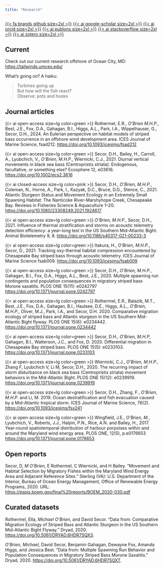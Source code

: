 ```yaml
---
title: "Research"
---
```


[{{< fa brands github size=2xl >}}](https://github.com/mhpob) [{{< ai google-scholar size=2xl >}}](https://scholar.google.com/citations?user=IMIq9P4AAAAJ&hl=en) [{{< ai orcid size=2xl >}}](https://orcid.org/0000-0003-1420-6395) [{{< ai publons size=2xl >}}](https://www.webofscience.com/wos/author/record/ABF-9080-2021) [{{< ai stackoverflow size=2xl >}}](https://stackoverflow.com/users/7496818/mike-obrien) [{{< ai zotero size=2xl >}}](https://www.zotero.org/mhpobrien) 

## Current

Check out our current research offshore of Ocean City, MD:\
[https://tailwinds.umces.edu/](https://tailwinds.umces.edu/)

What's going on? A haiku:

> Turbines going up\
  But how will the fish react?\
  Observe: pots and hooks

## Journal articles

{{< ai open-access size=lg color=green >}} Rothermel, E.R., *O'Brien M.H.P.*, Best, J.E., Fox, D.A., Gahagan, B.I., Higgs, A.L., Park, I.A., Wippelhauser, G., Secor, D.H., 2024. An Eulerian perspective on habitat models of striped bass occurrence in an offshore wind development area. ICES Journal of Marine Science, fsad212. [https://doi.org/10.1093/icesjms/fsad212](https://doi.org/10.1093/icesjms/fsad212)

{{< ai open-access size=lg color=green >}} Secor, D.H., Bailey, H., Carroll, A., Lyubchich, V., *O'Brien, M.H.P.*, Wiernicki, C.J., 2021. Diurnal vertical movements in black sea bass (Centropristis striata): Endogenous, facultative, or something else? Ecosphere 12, e03616. [https://doi.org/10.1002/ecs2.3616](https://doi.org/10.1002/ecs2.3616)

{{< ai closed-access size=lg color=pink >}} Secor, D.H., *O’Brien, M.H.P.*, Coleman, N., Horne, A., Park, I., Kazyak, D.C., Bruce, D.G., Stence, C., 2021. Atlantic Sturgeon Status and Movement Ecology in an Extremely Small Spawning Habitat: The Nanticoke River-Marshyhope Creek, Chesapeake Bay. Reviews in Fisheries Science & Aquaculture 1–20. [https://doi.org/10.1080/23308249.2021.1924617](https://doi.org/10.1080/23308249.2021.1924617)

{{< ai open-access size=lg color=green >}} *O’Brien, M.H.P.*, Secor, D.H., 2021. Influence of thermal stratification and storms on acoustic telemetry detection efficiency: a year-long test in the US Southern Mid-Atlantic Bight. Animal Biotelemetry 9, 8. [https://doi.org/10.1186/s40317-021-00233-3](https://doi.org/10.1186/s40317-021-00233-3)

{{< ai open-access size=lg color=green >}} Itakura, H., *O’Brien, M.H.P.*, Secor, D., 2021. Tracking oxy-thermal habitat compression encountered by Chesapeake Bay striped bass through acoustic telemetry. ICES Journal of Marine Science fsab009. [https://doi.org/10.1093/icesjms/fsab009](https://doi.org/10.1093/icesjms/fsab009)

{{< ai open-access size=lg color=green >}} Secor, D.H., *O’Brien, M.H.P.*, Gahagan, B.I., Fox, D.A., Higgs, A.L., Best, J.E., 2020. Multiple spawning run contingents and population consequences in migratory striped bass Morone saxatilis. PLOS ONE 15(11): e0242797 [https://doi.org/10.1371/journal.pone.0242797](https://doi.org/10.1371/journal.pone.0242797)

{{< ai open-access size=lg color=green >}} Rothermel, E.R., Balazik, M.T., Best, J.E., Fox, D.A., Gahagan, B.I., Haulsee, D.E., Higgs, A.L., *O’Brien, M.H.P.*, Oliver, M.J., Park, I.A., and Secor, D.H. 2020. Comparative migration ecology of striped bass and Atlantic sturgeon in the US Southern Mid-Atlantic Bight flyway. PLOS ONE 15(6): e0234442. [https://doi.org/10.1371/journal.pone.0234442](https://doi.org/10.1371/journal.pone.0234442)

{{< ai open-access size=lg color=green >}} Secor, D.H., *O'Brien, M.H.P*, Gahagan, B.I., Watterson, J.C., and Fox, D. 2020. Differential migration in Chesapeake Bay striped bass. PLOS ONE 15(5): e0233103. [https://doi.org/10.1371/journal.pone.0233103](https://doi.org/10.1371/journal.pone.0233103)

{{< ai open-access size=lg color=green >}} Wiernicki, C.J., *O’Brien, M.H.P.*, Zhang F, Lyubchich V, Li M, Secor, D.H., 2020. The recurring impact of storm disturbance on black sea bass (Centropristis striata) movement behaviors in the Mid-Atlantic Bight. PLOS ONE 15(12): e0239919. [https://doi.org/10.1371/journal.pone.0239919](https://doi.org/10.1371/journal.pone.0239919)

{{< ai open-access size=lg color=green >}} Secor, D.H., Zhang, F., *O’Brien, M.H.P.* and Li, M. 2019. Ocean destratification and fish evacuation caused by a Mid-Atlantic tropical storm. ICES Journal of Marine Science, 76(2). [https://doi.org/10.1093/icesjms/fsx241](https://doi.org/10.1093/icesjms/fsx241)

{{< ai open-access size=lg color=green >}} Wingfield, J.E., *O’Brien, M.*, Lyubchich, V., Roberts, J.J., Halpin, P.N., Rice, A.N. and Bailey, H., 2017. Year-round spatiotemporal distribution of harbour porpoises within and around the Maryland wind energy area. PLOS ONE, 12(5), p.e0176653 [https://doi.org/10.1371/journal.pone.0176653](https://doi.org/10.1371/journal.pone.0176653)

## Open reports
Secor, D, *M O’Brien*, E Rothermel, C Wiernicki, and H Bailey. “Movement and Habitat Selection by Migratory Fishes within the Maryland Wind Energy Area and Adjacent Reference Sites.” Sterling (VA): U.S. Department of the Interior, Bureau of Ocean Energy Management, Office of Renewable Energy Programs, 2020. URL: [https://espis.boem.gov/final%20reports/BOEM_2020-030.pdf](https://espis.boem.gov/final%20reports/BOEM_2020-030.pdf)


## Curated datasets
Rothermel, Ella, *Michael O’Brien*, and David Secor. “Data from: Comparative Migration Ecology of Striped Bass and Atlantic Sturgeon in the US Southern Mid-Atlantic Bight Flyway.” Dryad, 2020. [https://doi.org/10.5061/DRYAD.6HDR7SQX3](https://doi.org/10.5061/DRYAD.6HDR7SQX3).

*O’Brien, Michael*, David Secor, Benjamin Gahagan, Dewayne Fox, Amanda Higgs, and Jessica Best. “Data from: Multiple Spawning Run Behavior and Population Consequences in Migratory Striped Bass Morone Saxatilis.” Dryad, 2020. [https://doi.org/10.5061/DRYAD.6HDR7SQXT](https://doi.org/10.5061/DRYAD.6HDR7SQXT).
